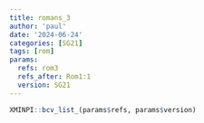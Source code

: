 ```yaml
---
title: romans_3
author: 'paul'
date: '2024-06-24'
categories: [SG21]
tags: [rom]
params:
  refs: rom3
  refs_after: Rom1:1
  version: SG21
---
```


```r
XMINPI::bcv_list_(params$refs, params$version)
```

